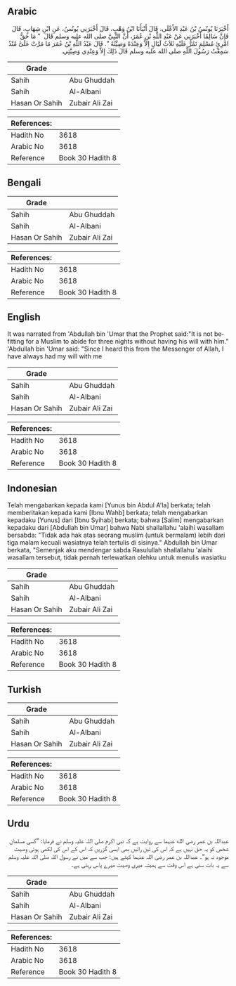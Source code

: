 ## Arabic


<div dir="rtl" lang="ar" style={{fontSize:'larger',backgroundColor:'#f8f9fa',padding:20}}>
أَخْبَرَنَا يُونُسُ بْنُ عَبْدِ الأَعْلَى، قَالَ أَنْبَأَنَا ابْنُ وَهْبٍ، قَالَ أَخْبَرَنِي يُونُسُ، عَنِ ابْنِ شِهَابٍ، قَالَ فَإِنَّ سَالِمًا أَخْبَرَنِي عَنْ عَبْدِ اللَّهِ بْنِ عُمَرَ، أَنَّ النَّبِيَّ صلى الله عليه وسلم قَالَ ‏ "‏ مَا حَقُّ امْرِئٍ مُسْلِمٍ تَمُرُّ عَلَيْهِ ثَلاَثُ لَيَالٍ إِلاَّ وَعِنْدَهُ وَصِيَّتُهُ ‏"‏‏.‏ قَالَ عَبْدُ اللَّهِ بْنُ عُمَرَ مَا مَرَّتْ عَلَىَّ مُنْذُ سَمِعْتُ رَسُولَ اللَّهِ صلى الله عليه وسلم قَالَ ذَلِكَ إِلاَّ وَعِنْدِي وَصِيَّتِي‏.‏
</div>
<div style={{backgroundColor:'#f8f9fa',padding:20, marginBottom: 10}}><table> <thead> <tr> <th>Grade</th> <th></th> </tr> </thead> <tbody> <tr><td>Sahih</td><td>Abu Ghuddah</td></tr><tr><td>Sahih</td><td>Al-Albani</td></tr><tr><td>Hasan Or Sahih</td><td>Zubair Ali Zai</td></tr></tbody></table><table> <thead> <tr> <th>References:</th> <th></th> </tr> </thead> <tbody><tr><td>Hadith No</td><td>3618</td></tr><tr><td>Arabic No</td><td>3618</td></tr><tr><td>Reference</td><td>Book 30 Hadith 8</td></tr></tbody></table></div>

## Bengali


<div dir="ltr" lang="bn" style={{fontSize:'larger',backgroundColor:'#f8f9fa',padding:20}}>

</div>
<div style={{backgroundColor:'#f8f9fa',padding:20, marginBottom: 10}}><table> <thead> <tr> <th>Grade</th> <th></th> </tr> </thead> <tbody> <tr><td>Sahih</td><td>Abu Ghuddah</td></tr><tr><td>Sahih</td><td>Al-Albani</td></tr><tr><td>Hasan Or Sahih</td><td>Zubair Ali Zai</td></tr></tbody></table><table> <thead> <tr> <th>References:</th> <th></th> </tr> </thead> <tbody><tr><td>Hadith No</td><td>3618</td></tr><tr><td>Arabic No</td><td>3618</td></tr><tr><td>Reference</td><td>Book 30 Hadith 8</td></tr></tbody></table></div>

## English


<div dir="ltr" lang="en" style={{fontSize:'larger',backgroundColor:'#f8f9fa',padding:20}}>
It was narrated from 'Abdullah bin 'Umar that the Prophet said:"It is not befitting for a Muslim to abide for three nights without having his will with him." 'Abdullah bin 'Umar said: "Since I heard this from the Messenger of Allah, I have always had my will with me
</div>
<div style={{backgroundColor:'#f8f9fa',padding:20, marginBottom: 10}}><table> <thead> <tr> <th>Grade</th> <th></th> </tr> </thead> <tbody> <tr><td>Sahih</td><td>Abu Ghuddah</td></tr><tr><td>Sahih</td><td>Al-Albani</td></tr><tr><td>Hasan Or Sahih</td><td>Zubair Ali Zai</td></tr></tbody></table><table> <thead> <tr> <th>References:</th> <th></th> </tr> </thead> <tbody><tr><td>Hadith No</td><td>3618</td></tr><tr><td>Arabic No</td><td>3618</td></tr><tr><td>Reference</td><td>Book 30 Hadith 8</td></tr></tbody></table></div>

## Indonesian


<div dir="ltr" lang="id" style={{fontSize:'larger',backgroundColor:'#f8f9fa',padding:20}}>
Telah mengabarkan kepada kami [Yunus bin Abdul A'la] berkata; telah memberitakan kepada kami [Ibnu Wahb] berkata; telah mengabarkan kepadaku [Yunus] dari [Ibnu Syihab] berkata; bahwa [Salim] mengabarkan kepadaku dari [Abdullah bin Umar] bahwa Nabi shallallahu 'alaihi wasallam bersabda: "Tidak ada hak atas seorang muslim (untuk bermalam) lebih dari tiga malam kecuali wasiatnya telah tertulis di sisinya." Abdullah bin Umar berkata, "Semenjak aku mendengar sabda Rasulullah shallallahu 'alaihi wasallam tersebut, tidak pernah terlewatkan olehku untuk menulis wasiatku
</div>
<div style={{backgroundColor:'#f8f9fa',padding:20, marginBottom: 10}}><table> <thead> <tr> <th>Grade</th> <th></th> </tr> </thead> <tbody> <tr><td>Sahih</td><td>Abu Ghuddah</td></tr><tr><td>Sahih</td><td>Al-Albani</td></tr><tr><td>Hasan Or Sahih</td><td>Zubair Ali Zai</td></tr></tbody></table><table> <thead> <tr> <th>References:</th> <th></th> </tr> </thead> <tbody><tr><td>Hadith No</td><td>3618</td></tr><tr><td>Arabic No</td><td>3618</td></tr><tr><td>Reference</td><td>Book 30 Hadith 8</td></tr></tbody></table></div>

## Turkish


<div dir="ltr" lang="tr" style={{fontSize:'larger',backgroundColor:'#f8f9fa',padding:20}}>

</div>
<div style={{backgroundColor:'#f8f9fa',padding:20, marginBottom: 10}}><table> <thead> <tr> <th>Grade</th> <th></th> </tr> </thead> <tbody> <tr><td>Sahih</td><td>Abu Ghuddah</td></tr><tr><td>Sahih</td><td>Al-Albani</td></tr><tr><td>Hasan Or Sahih</td><td>Zubair Ali Zai</td></tr></tbody></table><table> <thead> <tr> <th>References:</th> <th></th> </tr> </thead> <tbody><tr><td>Hadith No</td><td>3618</td></tr><tr><td>Arabic No</td><td>3618</td></tr><tr><td>Reference</td><td>Book 30 Hadith 8</td></tr></tbody></table></div>

## Urdu


<div dir="rtl" lang="ur" style={{fontSize:'larger',backgroundColor:'#f8f9fa',padding:20}}>
عبداللہ بن عمر رضی الله عنہما سے روایت ہے کہ نبی اکرم صلی اللہ علیہ وسلم نے فرمایا: ”کسی مسلمان شخص کو یہ حق نہیں ہے کہ اس کی تین راتیں بھی ایسی گزریں کہ اس کے اس کی لکھی ہوئی وصیت موجود نہ ہو“۔ عبداللہ بن عمر رضی اللہ عنہما کہتے ہیں: جب سے میں نے رسول اللہ صلی اللہ علیہ وسلم سے یہ بات سنی ہے اس وقت سے ہمیشہ میری وصیت میرے پاس رہتی ہے۔
</div>
<div style={{backgroundColor:'#f8f9fa',padding:20, marginBottom: 10}}><table> <thead> <tr> <th>Grade</th> <th></th> </tr> </thead> <tbody> <tr><td>Sahih</td><td>Abu Ghuddah</td></tr><tr><td>Sahih</td><td>Al-Albani</td></tr><tr><td>Hasan Or Sahih</td><td>Zubair Ali Zai</td></tr></tbody></table><table> <thead> <tr> <th>References:</th> <th></th> </tr> </thead> <tbody><tr><td>Hadith No</td><td>3618</td></tr><tr><td>Arabic No</td><td>3618</td></tr><tr><td>Reference</td><td>Book 30 Hadith 8</td></tr></tbody></table></div>